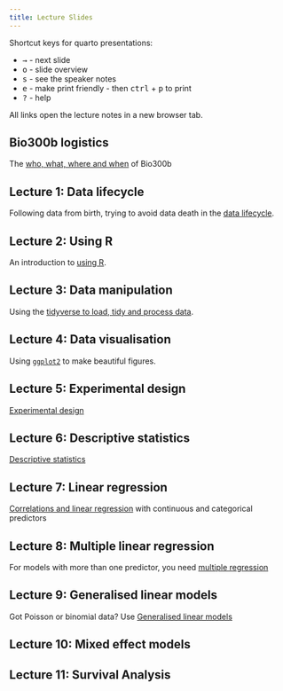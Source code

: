 ```yaml
---
title: Lecture Slides
---
```


Shortcut keys for quarto presentations:

- <kbd>→</kbd> - next slide
- <kbd>o</kbd> - slide overview
- <kbd>s</kbd> - see the speaker notes
- <kbd>e</kbd> - make print friendly - then <kbd>ctrl</kbd> + <kbd>p</kbd> to print
- <kbd>?</kbd> - help

All links open the lecture notes in a new browser tab.

## Bio300b logistics

The [who, what, where and when](bio300b_logistics.html){target="_blank"} of Bio300b

## Lecture 1: Data lifecycle

Following data from birth, trying to avoid data death in the [data lifecycle](lecture_1_data_lifecycle.html){target="_blank"}.

## Lecture 2: Using R

An introduction to [using R](lecture_2_using_r.html){target="_blank"}.


## Lecture 3: Data manipulation

Using the [tidyverse to load, tidy and process data](lecture_3_data_manipulation.html).


## Lecture 4: Data visualisation

Using [`ggplot2`](lecture_4_data_visualisation.html) to make beautiful figures.

## Lecture 5: Experimental design

[Experimental design](lecture_5_experimental_design.html)

## Lecture 6: Descriptive statistics

[Descriptive statistics](lecture_6_descriptive.html)

## Lecture 7: Linear regression

[Correlations and linear regression](lecture_7_linear_regression1.html) with continuous and categorical predictors

## Lecture 8: Multiple linear regression

For models with more than one predictor, you need [multiple regression](lecture_8_multiple_regression.html)

## Lecture 9: Generalised linear models

Got Poisson or binomial data? Use [Generalised linear models](lecture_9_generalised_linear_models.html)

## Lecture 10: Mixed effect models


## Lecture 11: Survival Analysis



